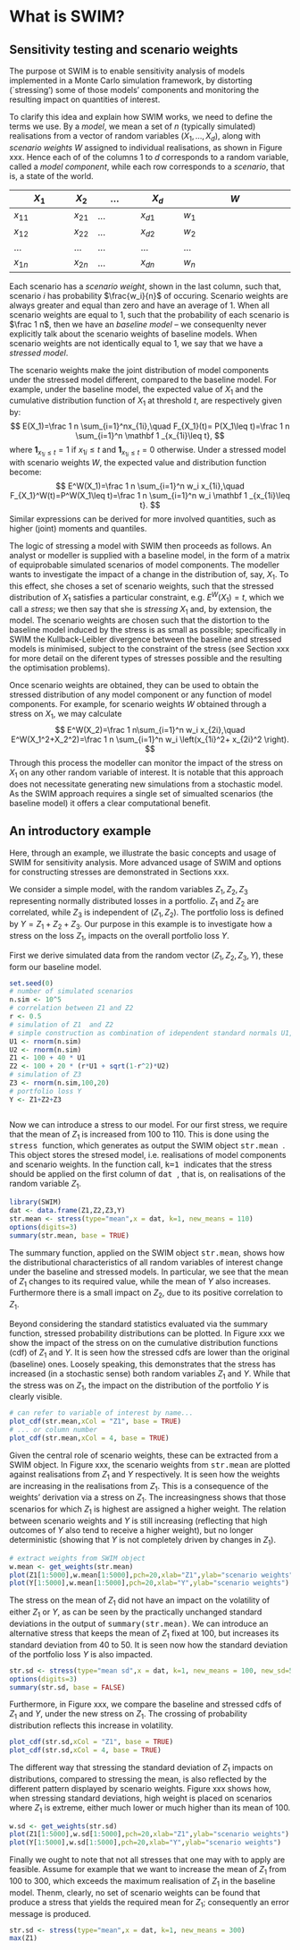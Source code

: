 # What is SWIM?

## Sensitivity testing and scenario weights

The purpose ot SWIM is to enable sensitivity analysis of models implemented in a Monte Carlo simulation framework, by distorting (`stressing') some of those models' components and monitoring the resulting impact on quantities of interest.

To clarify this idea and explain how SWIM works, we need to define the terms we use. By a *model*, we mean a set of $n$ (typically simulated) realisations from a vector of random variables $(X_1,\dots,X_d)$, along with *scenario weights* $W$ assigned to individual realisations, as shown in Figure xxx. Hence each of of the columns 1 to $d$ corresponds to a random variable, called a *model component*, while each row corresponds to a *scenario*, that is, a state of the world.


| $X_1$   	| $X_2$ 	    | $\dots$ 	| $X_d$ 	  | $W$ 	|
|----------	|----	        |-------  	|-------	  |------------------	|
| $x_{11}$ 	|$x_{21}$    	| $\dots$  	| $x_{d1}$  | $w_1$            	|
| $x_{12}$ 	|$x_{22}$    	| $\dots$  	| $x_{d2}$  | $w_2$            	|
| $\dots$  	|$\dots$  	  | $\dots$  	| $\dots$   | $\dots$           |
| $x_{1n}$  | $x_{2n}$    | $\dots$   | $x_{dn}$  | $w_n$             |


Each scenario has a *scenario weight*, shown in the last column, such that, scenario $i$ has probability $\frac{w_i}{n}$ of occuring. Scenario weights are always greater and equal than zero and have an average of 1. When all scenario weights are equal to 1, such that the probability of each scenario is $\frac 1 n$, then we have an *baseline model* -- we consequenlty never explicitly talk about the scenario weights of baseline models. When scenario weights are not identically equal to 1, we say that we have a *stressed model*. 

The scenario weights make the joint distribution of model components under the stressed model  different, compared to the baseline model. For example, under the baseline model, the expected value of $X_1$ and the cumulative distribution function of $X_1$ at threshold $t$, are respectively given by:
$$
E(X_1)=\frac 1  n \sum_{i=1}^nx_{1i},\quad F_{X_1}(t)= P(X_1\leq t)=\frac 1 n \sum_{i=1}^n \mathbf 1 _{x_{1i}\leq t},
$$
where $\mathbf 1 _{x_{1i}\leq t}=1$ if $x_{1i}\leq t$ and $\mathbf 1 _{x_{1i}\leq t}=0$ otherwise. Under a stressed model with scenario weights $W$, the expected value and distribution function become:
$$
E^W(X_1)=\frac 1  n \sum_{i=1}^n w_i x_{1i},\quad F_{X_1}^W(t)=P^W(X_1\leq t)=\frac 1 n \sum_{i=1}^n w_i \mathbf 1 _{x_{1i}\leq t}.
$$
Similar expressions can be derived for more involved quantities, such as higher (joint) moments and quantiles. 

The logic of stressing a model with SWIM then proceeds as follows. An analyst or modeller is  supplied with a baseline model, in the form of a matrix of equiprobable simulated scenarios of model components. The modeller wants to investigate the impact of a change in the distribution of, say, $X_1$. To this effect, she choses a set of scenario weights, such that the stressed distribution of $X_1$ satisfies a particular constraint, e.g. $E^W(X_1)=t$, which we call a *stress*; we then say that she is *stressing* $X_1$ and, by extension, the model. The scenario weights are chosen such that the distortion to the baseline model induced by the stress is as small as possible; specifically in SWIM the Kullback-Leibler divergence between the baseline and stressed models is minimised, subject to the constraint of the stress (see Section xxx for more detail on the diferent types of stresses possible and the resulting the optimisation problems).  

Once scenario weights are obtained, they can be used to obtain the stressed distribution of any model component or any function of model components. For example, for scenario weights $W$ obtained through a stress on $X_1$, we may calculate
$$
E^W(X_2)=\frac 1  n\sum_{i=1}^n w_i x_{2i},\quad E^W(X_1^2+X_2^2)=\frac 1  n \sum_{i=1}^n w_i \left(x_{1i}^2+ x_{2i}^2 \right).
$$
Through this process the modeller can monitor the impact of the stress on $X_1$ on any other random variable of interest. It is notable that this approach does not necessitate generating new simulations from a stochastic model. As the SWIM approach requires a single set of simualted scenarios (the baseline model) it offers a clear computational benefit. 










## An introductory example



Here, through an example, we illustrate the basic concepts and usage of SWIM for sensitivity analysis. More advanced usage of SWIM and options for constructing stresses are demonstrated in Sections xxx.

We consider a simple model, with the random variables $Z_1,Z_2,Z_3$ representing normally distributed losses in a portfolio. $Z_1$ and $Z_2$ are correlated, while $Z_3$ is independent of $(Z_1,Z_2)$. The portfolio loss is defined by $Y=Z_1+Z_2+Z_3$. Our purpose in this example is to investigate how a stress on the loss $Z_1$, impacts on the overall portfolio loss $Y$.


First we derive simulated data from the random vector $(Z_1,Z_2,Z_3,Y)$, these form our baseline model.



``` r
set.seed(0)
# number of simulated scenarios
n.sim <- 10^5
# correlation between Z1 and Z2
r <- 0.5
# simulation of Z1  and Z2
# simple construction as combination of idependent standard normals U1, U2
U1 <- rnorm(n.sim)
U2 <- rnorm(n.sim)
Z1 <- 100 + 40 * U1
Z2 <- 100 + 20 * (r*U1 + sqrt(1-r^2)*U2)
# simulation of Z3
Z3 <- rnorm(n.sim,100,20)
# portfolio loss Y
Y <- Z1+Z2+Z3



```



Now we can introduce a stress to our model. For our first stress, we require that the mean of $Z_1$ is increased from 100 to 110. This is done using the <tt> stress </tt> function, which generates as output the SWIM object <tt> str.mean </tt>. This object stores the stresed model, i.e. realisations of model components and scenario weights. In the function call, <tt> k=1 </tt> indicates that the stress should be applied on the first column of  <tt> dat </tt>, that is, on realisations of the random variable $Z_1$.

``` r
library(SWIM)
dat <- data.frame(Z1,Z2,Z3,Y)
str.mean <- stress(type="mean",x = dat, k=1, new_means = 110)
options(digits=3)
summary(str.mean, base = TRUE)


```

The summary function, applied on the SWIM object <tt> str.mean</tt>, shows how the distributional characteristics of all random variables of interest change under the baseline and stressed models. In particular, we see that the mean of $Z_1$ changes to its required value, while the mean of $Y$ also increases. Furthermore there is a small impact on $Z_2$, due to its positive correlation to $Z_1$.



Beyond considering the standard statistics evaluated via the summary function, stressed probability distributions can be plotted. In Figure xxx we show the impact of the stress on on the cumulative distribution functions (cdf) of $Z_1$ and $Y$. It is seen how the stressed cdfs are lower than the original (baseline) ones. Loosely speaking, this demonstrates that the stress has increased (in a stochastic sense) both random variables  $Z_1$ and $Y$. While that the stress was on $Z_1$, the impact on the distribution of the portfolio $Y$ is clearly visible.

``` r
# can refer to variable of interest by name...
plot_cdf(str.mean,xCol = "Z1", base = TRUE)
# ... or column number
plot_cdf(str.mean,xCol = 4, base = TRUE)

```

Given the central role of scenario weights, these can be extracted from a SWIM object. In Figure xxx, the scenario weights from <tt> str.mean</tt> are plotted against realisations from $Z_1$ and $Y$ respectively. It is seen how the weights are increasing in the realisations from $Z_1$. This is a consequence of the weights' derivation via a stress on $Z_1$. The increasingness shows that those scenarios for which $Z_1$ is highest are assigned a higher weight. The relation between scenario weights and $Y$ is still increasing (reflecting that high outcomes of $Y$ also tend to receive a higher weight), but no longer deterministic (showing that $Y$ is not completely driven by changes in $Z_1$).


``` r
# extract weights from SWIM object
w.mean <- get_weights(str.mean)
plot(Z1[1:5000],w.mean[1:5000],pch=20,xlab="Z1",ylab="scenario weights")
plot(Y[1:5000],w.mean[1:5000],pch=20,xlab="Y",ylab="scenario weights")

```



The stress on the mean of $Z_1$ did not have an impact on the volatility of either $Z_1$ or $Y$, as can be seen by the practically unchanged standard deviations in the output of <tt>summary(str.mean)</tt>.  We can introduce an alternative stress that keeps the mean of $Z_1$ fixed at 100, but increases its standard deviation from 40 to 50. It is seen now how the standard deviation of the portfolio loss $Y$ is also impacted.

``` r
str.sd <- stress(type="mean sd",x = dat, k=1, new_means = 100, new_sd=50)
options(digits=3)
summary(str.sd, base = FALSE)

```

Furthermore, in Figure xxx, we compare the baseline and stressed cdfs of $Z_1$ and $Y$, under the new stress on $Z_1$. The crossing of probability distribution reflects this increase in volatility.


``` r
plot_cdf(str.sd,xCol = "Z1", base = TRUE)
plot_cdf(str.sd,xCol = 4, base = TRUE)

```

The different way that stressing the standard deviation of $Z_1$ impacts on distributions, compared to stressing the mean, is also reflected by the different pattern displayed by scenario weights. Figure xxx shows how, when stressing standard deviations, high weight is placed on scenarios where $Z_1$ is extreme, either much lower or much higher than its mean of 100.

``` r

w.sd <- get_weights(str.sd)
plot(Z1[1:5000],w.sd[1:5000],pch=20,xlab="Z1",ylab="scenario weights")
plot(Y[1:5000],w.sd[1:5000],pch=20,xlab="Y",ylab="scenario weights")


```


Finally we ought to note that not all stresses that one may with to apply are feasible. Assume for example that we want to increase the mean of $Z_1$ from 100 to 300, which exceeds the maximum realisation of $Z_1$ in the baseline model. Thenm, clearly, no set of scenario weights can be found that produce a stress that yields the required mean for $Z_1$; consequently an error message is produced.

``` r
str.sd <- stress(type="mean",x = dat, k=1, new_means = 300)
max(Z1)

```
